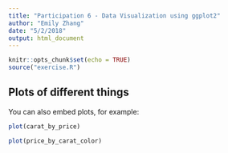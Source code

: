 ```yaml
---
title: "Participation 6 - Data Visualization using ggplot2"
author: "Emily Zhang"
date: "5/2/2018"
output: html_document
---
```


```r
knitr::opts_chunk$set(echo = TRUE)
source("exercise.R")
```

## Plots of different things

You can also embed plots, for example:

```r
plot(carat_by_price)

plot(price_by_carat_color)
```



